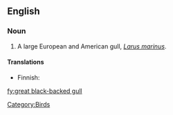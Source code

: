 ==English==

===Noun===
{{wikipedia|Great Black-backed Gull}}
{{en-noun|sg=[[great]] [[black]]-[[backed]] [[gull]]}}

#A large European and American gull, ''[[Larus marinus]]''.

====Translations====
{{trans-top|''Larus marinus''}}
*Finnish: {{t+|fi|merilokki}}
{{trans-mid}}
{{trans-bottom}}

[[Category:Birds]]

[[fy:great black-backed gull]]